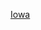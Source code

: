{{US county navigation box
| template_name  = 愛荷華縣 (愛荷華州)
| listclass = hlist
| county         = 愛荷華縣
| state          = 愛荷華州

| map_image      = Map of Iowa highlighting Iowa County.svg
| map_caption    = 愛荷華縣在愛荷華州的位置
| map_size       = 75x75

| seat           = 馬倫戈

| title1 = [[城市]]
| body1  = 
* [[拉多拉 (愛荷華州)|拉多拉]]
* [[马伦戈 (爱荷华州)|馬倫戈]]
* [[米勒斯堡 (愛荷華州)|米勒斯堡]]
* [[北英吉利 (愛荷華州)|北英吉利]]‡
* [[帕內爾 (愛荷華州)|帕內爾]]
* [[维克托 (艾奥瓦州)|維克托]]‡
* [[威廉斯堡 (艾奥瓦州)|威廉斯堡]]

| title2 = [[行政鎮區]]
| body2  = 
* [[英吉利鎮區 (愛荷華州愛荷華縣)|英吉利]]
* [[格林鎮區 (愛荷華州愛荷華縣)|格林]]
* [[哈特福德鎮區 (愛荷華州愛荷華縣)|哈特福德]]
* [[希爾頓鎮區 (愛荷華州愛荷華縣)|希爾頓]]
* [[亨尼克里克鎮區 (愛荷華州愛荷華縣)|亨尼克里克]]
* [[愛荷華鎮區 (愛荷華州愛荷華縣)|愛荷華]]
* [[林肯鎮區 (愛荷華州愛荷華縣)|林肯]]
* [[馬倫戈鎮區 (愛荷華州愛荷華縣)|馬倫戈]]
* [[派洛特鎮區 (愛荷華州愛荷華縣)|派洛特]]
* [[薩姆納鎮區 (愛荷華州愛荷華縣)|薩姆納]]
* [[特洛伊鎮區 (愛荷華州愛荷華縣)|特洛伊]]
* [[華盛頓鎮區 (愛荷華州愛荷華縣)|華盛頓]]
* [[約克鎮區 (愛荷華州愛荷華縣)|約克]]

| title3 = [[人口普查指定地區]]
| body3  = 
* [[阿馬納 (愛荷華州人口普查指定地區)|阿馬納]]
* [[康羅伊 (愛荷華州)|康羅伊]]
* [[東阿馬納 (愛荷華州)|東阿馬納]]
* [[高阿馬納 (愛荷華州)|高阿馬納]]
* [[霍姆斯特德 (愛荷華州)|霍姆斯特德]]
* [[中阿馬納 (愛荷華州)|中阿馬納]]
* [[南阿馬納 (愛荷華州)|南阿馬納]]
* [[西阿馬納 (愛荷華州)|西阿馬納]]

| title4 = 備註
| body4 = ‡該聚居地有部分隸屬其他縣份

}}<noinclude>
[[Category:艾奧瓦州縣份導航模板|Iowa]]  
[[Category:愛荷華縣 (愛荷華州)| ]]
</noinclude>